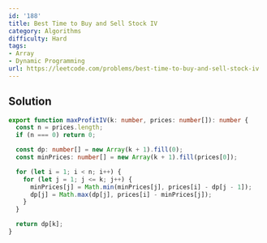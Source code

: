 ```yaml
---
id: '188'
title: Best Time to Buy and Sell Stock IV
category: Algorithms
difficulty: Hard
tags:
- Array
- Dynamic Programming
url: https://leetcode.com/problems/best-time-to-buy-and-sell-stock-iv
---
```


## Solution

```typescript filename="solution.ts" copy
export function maxProfitIV(k: number, prices: number[]): number {
  const n = prices.length;
  if (n === 0) return 0;

  const dp: number[] = new Array(k + 1).fill(0);
  const minPrices: number[] = new Array(k + 1).fill(prices[0]);

  for (let i = 1; i < n; i++) {
    for (let j = 1; j <= k; j++) {
      minPrices[j] = Math.min(minPrices[j], prices[i] - dp[j - 1]);
      dp[j] = Math.max(dp[j], prices[i] - minPrices[j]);
    }
  }

  return dp[k];
}
```

